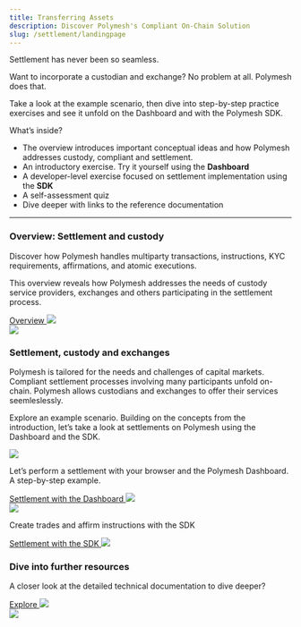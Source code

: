 ```yaml
---
title: Transferring Assets
description: Discover Polymesh's Compliant On-Chain Solution
slug: /settlement/landingpage
---
```



Settlement has never been so seamless.

Want to incorporate a custodian and exchange? No problem at all. Polymesh does that.

Take a look at the example scenario, then dive into step-by-step practice exercises and see it unfold on the Dashboard and with the Polymesh SDK.

What’s inside?
* The overview introduces important conceptual ideas and how Polymesh addresses custody, compliant and settlement.
* An introductory exercise. Try it yourself using the **Dashboard**
* A developer-level exercise focused on settlement implementation using the **SDK**
* A self-assessment quiz
* Dive deeper with links to the reference documentation

***

<div class="box-overview-card">
	<div class="content-left">
		<h3>Overview: Settlement and custody</h3>
		<p>Discover how Polymesh handles multiparty transactions, instructions, KYC requirements, affirmations, and atomic executions.</p>
		<p>This overview reveals how Polymesh addresses the needs of custody service providers, exchanges and others participating in the settlement process.</p>
		<a class="action-link" href="#">
			Overview
			<img src="/icon-arrow-right.svg"/>
		</a>
	</div>
	<div class="image-right">
		<img src="/illu-p-screen.svg"/>
	</div>
</div>
<h3>Settlement, custody and exchanges</h3>
Polymesh is tailored for the needs and challenges of capital markets. Compliant settlement processes involving many participants unfold on-chain. Polymesh allows custodians and exchanges to offer their services seemleslessly.

Explore an example scenario. Building on the concepts from the introduction, let’s take a look at settlements on Polymesh using the Dashboard and the SDK.

<div class="box-action-cards">
	<div class="content-wrapper">
		<div class="action-card">
			<img class="action-icon" src="/tmpAssets/briefcase-01.svg"/>
			<p>Let’s perform a settlement with your browser and the Polymesh Dashboard. A step-by-step example.</p>
			<a class="action-link" href="#">
				Settlement with the Dashboard
				<img src="/icon-arrow-right.svg"/>
			</a>
		</div>
		<div class="action-card">
			<img class="action-icon" src="/tmpAssets/brackets-01.svg"/>
			<p>Create trades and affirm instructions with the SDK</p>
			<a class="action-link" href="#">
				Settlement with the SDK
				<img src="/icon-arrow-right.svg"/>
			</a>
		</div>
	</div>
</div>

<div class="box-overview-card">
	<div class="content-left">
		<h3>Dive into further resources</h3>
		<p>A closer look at the detailed technical documentation to dive deeper?</p>
		<a class="action-link" href="#">
			Explore
			<img src="/icon-arrow-right.svg"/>
		</a>
	</div>
	<div class="image-right">
		<img src="/illu-p-code.svg"/>
	</div>
</div>